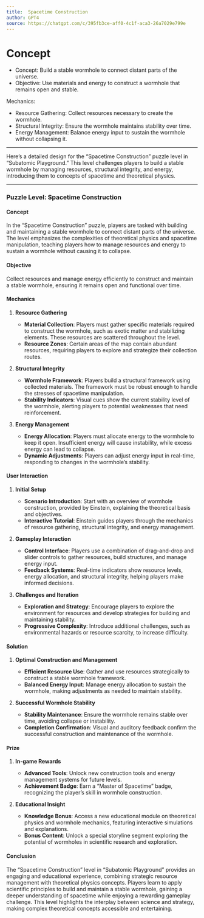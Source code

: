 ```yaml
---
title:  Spacetime Construction
author: GPT4
source: https://chatgpt.com/c/395fb3ce-aff0-4c1f-aca3-26a7029e799e
---
```


# Concept

- Concept: Build a stable wormhole to connect distant parts of the universe.
- Objective: Use materials and energy to construct a wormhole that remains open and stable.

Mechanics:

- Resource Gathering: Collect resources necessary to create the wormhole.
- Structural Integrity: Ensure the wormhole maintains stability over time.
- Energy Management: Balance energy input to sustain the wormhole without collapsing it.

---

Here's a detailed design for the "Spacetime Construction" puzzle level in "Subatomic Playground." This level challenges players to build a stable wormhole by managing resources, structural integrity, and energy, introducing them to concepts of spacetime and theoretical physics.

---

### Puzzle Level: Spacetime Construction

#### **Concept**

In the "Spacetime Construction" puzzle, players are tasked with building and maintaining a stable wormhole to connect distant parts of the universe. The level emphasizes the complexities of theoretical physics and spacetime manipulation, teaching players how to manage resources and energy to sustain a wormhole without causing it to collapse.

#### **Objective**

Collect resources and manage energy efficiently to construct and maintain a stable wormhole, ensuring it remains open and functional over time.

#### **Mechanics**

1. **Resource Gathering**

   - **Material Collection**: Players must gather specific materials required to construct the wormhole, such as exotic matter and stabilizing elements. These resources are scattered throughout the level.
   - **Resource Zones**: Certain areas of the map contain abundant resources, requiring players to explore and strategize their collection routes.

2. **Structural Integrity**

   - **Wormhole Framework**: Players build a structural framework using collected materials. The framework must be robust enough to handle the stresses of spacetime manipulation.
   - **Stability Indicators**: Visual cues show the current stability level of the wormhole, alerting players to potential weaknesses that need reinforcement.

3. **Energy Management**

   - **Energy Allocation**: Players must allocate energy to the wormhole to keep it open. Insufficient energy will cause instability, while excess energy can lead to collapse.
   - **Dynamic Adjustments**: Players can adjust energy input in real-time, responding to changes in the wormhole's stability.

#### **User Interaction**

1. **Initial Setup**

   - **Scenario Introduction**: Start with an overview of wormhole construction, provided by Einstein, explaining the theoretical basis and objectives.
   - **Interactive Tutorial**: Einstein guides players through the mechanics of resource gathering, structural integrity, and energy management.

2. **Gameplay Interaction**

   - **Control Interface**: Players use a combination of drag-and-drop and slider controls to gather resources, build structures, and manage energy input.
   - **Feedback Systems**: Real-time indicators show resource levels, energy allocation, and structural integrity, helping players make informed decisions.

3. **Challenges and Iteration**

   - **Exploration and Strategy**: Encourage players to explore the environment for resources and develop strategies for building and maintaining stability.
   - **Progressive Complexity**: Introduce additional challenges, such as environmental hazards or resource scarcity, to increase difficulty.

#### **Solution**

1. **Optimal Construction and Management**

   - **Efficient Resource Use**: Gather and use resources strategically to construct a stable wormhole framework.
   - **Balanced Energy Input**: Manage energy allocation to sustain the wormhole, making adjustments as needed to maintain stability.

2. **Successful Wormhole Stability**

   - **Stability Maintenance**: Ensure the wormhole remains stable over time, avoiding collapse or instability.
   - **Completion Confirmation**: Visual and auditory feedback confirm the successful construction and maintenance of the wormhole.

#### **Prize**

1. **In-game Rewards**

   - **Advanced Tools**: Unlock new construction tools and energy management systems for future levels.
   - **Achievement Badge**: Earn a "Master of Spacetime" badge, recognizing the player's skill in wormhole construction.

2. **Educational Insight**

   - **Knowledge Bonus**: Access a new educational module on theoretical physics and wormhole mechanics, featuring interactive simulations and explanations.
   - **Bonus Content**: Unlock a special storyline segment exploring the potential of wormholes in scientific research and exploration.

#### **Conclusion**

The "Spacetime Construction" level in "Subatomic Playground" provides an engaging and educational experience, combining strategic resource management with theoretical physics concepts. Players learn to apply scientific principles to build and maintain a stable wormhole, gaining a deeper understanding of spacetime while enjoying a rewarding gameplay challenge. This level highlights the interplay between science and strategy, making complex theoretical concepts accessible and entertaining.